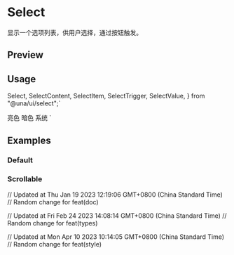 


<Meta of={SelectStories} />

<RadixPrimitiveDocsButton name='select' />

# Select

显示一个选项列表，供用户选择，通过按钮触发。

## Preview

<Canvas of={SelectStories.Default} />

## Usage

  Select,
  SelectContent,
  SelectItem,
  SelectTrigger,
  SelectValue,
} from "@una/ui/select";`

  <SelectTrigger className="w-[180px]">
    <SelectValue placeholder="Theme" />
  </SelectTrigger>
  <SelectContent>
    <SelectItem value="light">亮色</SelectItem>
    <SelectItem value="dark">暗色</SelectItem>
    <SelectItem value="system">系统</SelectItem>
  </SelectContent>
</Select>`

<Source code={importCode} language='ts' dark />
<Source code={usageCode} language='tsx' dark />

## Examples

### Default

<Canvas of={SelectStories.Default} />

### Scrollable

<Canvas of={SelectStories.Scrollable} />

// Updated at Thu Jan 19 2023 12:19:06 GMT+0800 (China Standard Time)
// Random change for feat(doc)

// Updated at Fri Feb 24 2023 14:08:14 GMT+0800 (China Standard Time)
// Random change for feat(types)

// Updated at Mon Apr 10 2023 10:14:05 GMT+0800 (China Standard Time)
// Random change for feat(style)
